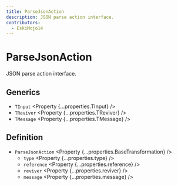 ```yaml
---
title: ParseJsonAction
description: JSON parse action interface.
contributors:
  - EskiMojo14
---
```



# ParseJsonAction

JSON parse action interface.

## Generics

- `TInput` <Property {...properties.TInput} />
- `TReviver` <Property {...properties.TReviver} />
- `TMessage` <Property {...properties.TMessage} />

## Definition

- `ParseJsonAction` <Property {...properties.BaseTransformation} />
  - `type` <Property {...properties.type} />
  - `reference` <Property {...properties.reference} />
  - `reviver` <Property {...properties.reviver} />
  - `message` <Property {...properties.message} />
